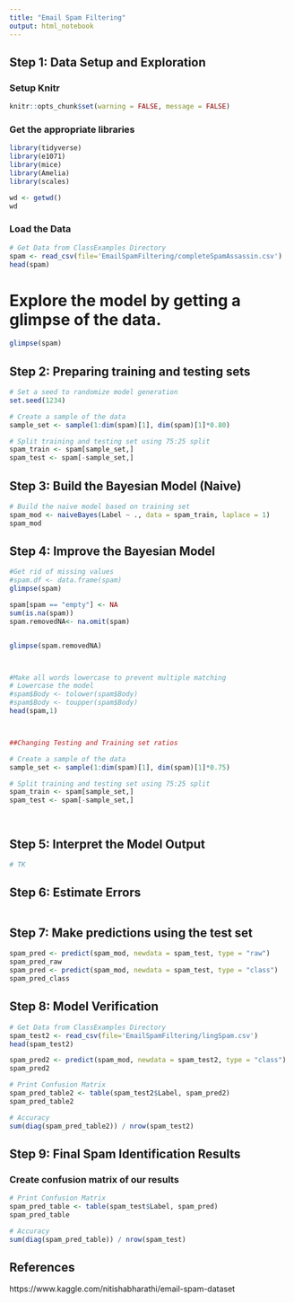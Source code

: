 ```yaml
---
title: "Email Spam Filtering"
output: html_notebook
---
```


## Step 1: Data Setup and Exploration

### Setup Knitr
```r
knitr::opts_chunk$set(warning = FALSE, message = FALSE)
```

### Get the appropriate libraries
```r
library(tidyverse)
library(e1071)
library(mice)
library(Amelia)
library(scales)

wd <- getwd()
wd
```



### Load the Data
```r
# Get Data from ClassExamples Directory
spam <- read_csv(file='EmailSpamFiltering/completeSpamAssassin.csv')
head(spam)
```

# Explore the model by getting a glimpse of the data.
```r
glimpse(spam)
```

## Step 2: Preparing training and testing sets
```r
# Set a seed to randomize model generation
set.seed(1234)

# Create a sample of the data
sample_set <- sample(1:dim(spam)[1], dim(spam)[1]*0.80)

# Split training and testing set using 75:25 split
spam_train <- spam[sample_set,]
spam_test <- spam[-sample_set,]
```

## Step 3: Build the Bayesian Model (Naive)
```r
# Build the naive model based on training set
spam_mod <- naiveBayes(Label ~ ., data = spam_train, laplace = 1)
spam_mod
```


## Step 4: Improve the Bayesian Model
```r
#Get rid of missing values
#spam.df <- data.frame(spam)
glimpse(spam)

spam[spam == "empty"] <- NA
sum(is.na(spam))
spam.removedNA<- na.omit(spam)


glimpse(spam.removedNA)



#Make all words lowercase to prevent multiple matching
# Lowercase the model
#spam$Body <- tolower(spam$Body)
#spam$Body <- toupper(spam$Body)
head(spam,1)



##Changing Testing and Training set ratios

# Create a sample of the data
sample_set <- sample(1:dim(spam)[1], dim(spam)[1]*0.75)

# Split training and testing set using 75:25 split
spam_train <- spam[sample_set,]
spam_test <- spam[-sample_set,]




```


## Step 5: Interpret the Model Output
```r
# TK
```


## Step 6: Estimate Errors
```r

```


## Step 7: Make predictions using the test set
```r
spam_pred <- predict(spam_mod, newdata = spam_test, type = "raw")
spam_pred_raw
spam_pred <- predict(spam_mod, newdata = spam_test, type = "class")
spam_pred_class
```

## Step 8: Model Verification
```r
# Get Data from ClassExamples Directory
spam_test2 <- read_csv(file='EmailSpamFiltering/lingSpam.csv')
head(spam_test2)

spam_pred2 <- predict(spam_mod, newdata = spam_test2, type = "class")
spam_pred2
```

```r
# Print Confusion Matrix
spam_pred_table2 <- table(spam_test2$Label, spam_pred2)
spam_pred_table2

# Accuracy
sum(diag(spam_pred_table2)) / nrow(spam_test2)
```

## Step 9: Final Spam Identification Results

### Create confusion matrix of our results
```r
# Print Confusion Matrix
spam_pred_table <- table(spam_test$Label, spam_pred)
spam_pred_table

# Accuracy
sum(diag(spam_pred_table)) / nrow(spam_test)
```


## References
https://www.kaggle.com/nitishabharathi/email-spam-dataset
